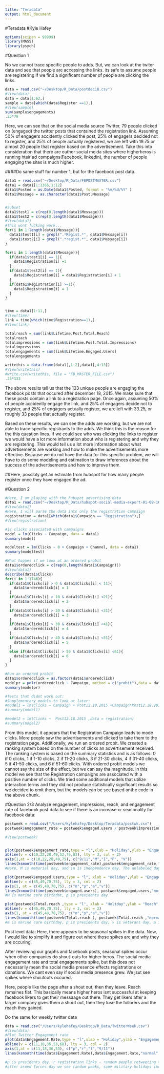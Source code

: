 ```yaml
---
title: "Teradata"
output: html_document
---
```


#Teradata
#Kyle Hafey


```r
options(scipen = 99999)
library(MASS)
library(psych)

```



#Question 1

No we cannot trace specific people to adds. But, we can look at the twiter data and see that people are accessing the links. its safe to assume people are registering if we find a significant number of people are clicking the links.

```r
data = read.csv("~/Desktop/R_Data/postdec18.csv")
#View(data)
data = data[1:62,]
sample = data[which(data$Register ==1),]
#View(sample)
sum(sample$engagements)
.25*79
```
Here, we can see that on the social media source Twitter, 79 people clicked on (engaged) the twitter posts that contained the registration link. Assuming 50% of engagers accidently clicked the post, 25% of engagers decided not to register, and 25% of people actually registered, we are left with 19.75 or almost 20 people that register based on the advertisement. Take this into consideration that there are outher social meida sites where higherheros is running hteir ad compaigns(Facebook, linkedin), the number of people engaging the sites is much higher. 

####Do same stuff for number 1, but for the facebook post data.
```r
data1 = read.csv("~/Desktop/R_Data/FBPOSTMASTER.csv")
data1 = data1[1:1366,1:12]
data1$Posted = as.Date(data1$Posted, format = "%m/%d/%Y" )
data1$Message = as.character(data1$Post.Message)


#Subset
data1$test1 = c(rep(0,length(data1$Message)))
data1$test2 = c(rep(0,length(data1$Message)))
#View(data1)
#This wont fucking work...
for(i in 1:length(data1$Message)){
  data1$test1[i] = grepl(".*Regist.*", data1$Message[i])
  data1$test2[i] = grepl(".*regist.*", data1$Message[i])
}

for(i in 1:length(data1$Message)){
  if(data1$test1[i] == 1){
    data1$Registration[i] =1
  }
  if(data1$test2[i] == 1){
    data1$Registration[i] = data1$Registration[i] + 1
  }
  if(data1$Registration[i] >=1){
    data1$Registration[i] = 1
  }
}


time = data1[1:11,]
#View(time)
link = time[which(time$Registration==1),]
#View(link)

totalreach = sum(link$Lifetime.Post.Total.Reach)
totalreach
totalimpressions = sum(link$Lifetime.Post.Total.Impressions)
totalimpressions
totalengagements = sum(link$Lifetime.Engaged.Users)
totalengagements

writethis = data.frame(data1[,1:2],data1[,4:13])
#View(writethis)
#write.csv(writethis, file = "FB_MASTER_FILE.csv")
.25*133
```
The above results tell us that the 133 unique people are engaging the facebook posts that occured after december 18, 2015. We make sure that these posts contain a link to a registration page. Once again, assuming 50% of people accidently engage the link, and 25% of engagers decide not to register, and 25% of engagers actually register, we are left with 33.25, or roughly 33 people that actually register. 

Based on these results, we can see the adds are working, but we are not able to trace specific registrants to the adds. We think this is the reason for the this question lines. If we could see who was clicking the links to register we would have a lot more information about who is registering and why they are registering. This would tell us a lot more information about what advertisements are working and how to make the advertisements more effective. Because we do not have the data for this specific problem, we will have to do some modeling and estimation to draw inferences about the success of the advertisements and how to improve them. 




##Here, possibly get an estimate from hubspot for how many people register once they have engaged the ad.




#Question 2
```r
#Here, I am playing with the hubspot advertising data
data1 = read.csv("~/Desktop/R_Data/hubspot-social-media-export-01-08-16(1).csv")
#View(data1)
#Here, I will parse the data into only the registration campaign
registration = data1[which(data1$Campaign == "Registration"),]
#View(registration)

#is clicks associated with campaigns
model = lm(Clicks ~ Campaign, data = data1)
summary(model)

modeltest = lm(Clicks ~ 0 + Campaign + Channel, data = data1)
summary(modeltest)

#What happes if we look at an ordered probit
data1$orderedclick = c(rep(0,length(data1$Campaign)))
#View(data1)
describe(data1$Clicks)
for(i in 1:1746){
  if(data1$Clicks[i] > 0 & data1$Clicks[i] < 11){
    data1$orderedclick[i] = 1
  }
  if(data1$Clicks[i] > 10 & data1$Clicks[i] <21){
    data1$orderedclick[i] = 2
  }
  if(data1$Clicks[i] > 20 & data1$Clicks[i] <31){
    data1$orderedclick[i] = 3
  }
  if(data1$Clicks[i] > 30 & data1$Clicks[i] <41){
    data1$orderedclick[i] = 4
  }
  if(data1$Clicks[i] > 40 & data1$Clicks[i] <51){
    data1$orderedclick[i] = 5
  }
  else if(data1$Clicks[i] > 50 & data1$Clicks[i] <61){
    data1$orderedclick[i] = 6
  }
}

#Run an ordered probit
data1$orderedclick = as.factor(data1$orderedclick)
modelpr = polr(orderedclick ~ Campaign, method = c("probit"),data = data1)
summary(modelpr)

#Tests that didnt work out:
#Supplementary models to look at later:
#model1 = lm(Clicks ~ Campaign + Post12.18.2015 +Campaign*Post12.18.2015, data = data)
#summary(model1)

#model2 = lm(Clicks ~  Post12.18.2015 ,data = registration)
#summary(model2)


```
From this model, it appears that the Registration Campaign leads to mode clicks. More people saw the advertisements and clicked to take them to the registration page. Additionally, we run an ordered probit. We created a ranking system based on the number of clicks an advertisement received. The ranking system is based on the summary statistics and is as follows: 0 if 0 clicks, 1 if 1-10 clicks, 2 if 11-20 clicks, 3 if 21-30 clicks, 4 if 31-40 clicks, 5 if 41-50 clicks, and 6 if 51-60 clicks. With ordered probit models we cannot say the size of the effect, but we can say tha magnitude. In this model we see that the Registration campaigns are associated with a positive number of clicks. We tried some additional models that utilize interaction terms and they did not produce statistically significant results so we decided to omit them, but the models can be see based onthe code in the above chunk. 


#Question 2/3
Analyze engagement, impressions, reach, and engagement rate of facebook post data to see if there is an increase or seasonality for facebook data:

```r
postweek = read.csv("/Users/kylehafey/Desktop/Teradata/postwk.csv")
postweek$engagement_rate = postweek$engaged.users / postweek$impressions

#View(postweek)


plot(postweek$engagement_rate,type = "l",xlab = "Holiday",ylab = "Engagement Rate",main = "Facebook Engagement Rate Over Time",xaxt = "n")
abline(v = c(10,22,28,49,52,75,83), lty = 3, col = 2)
axis(1,at = c(10,22,28,49,75), c("9/11","M","I","P", "V"))
lines(ksmooth(time(postweek$engagement_rate),postweek$engagement_rate,"normal", bandwidth = 5), lwd = 1, col = 3)
#Here, M is memorial day, and in is independence day. The unlabeled days are christmas - non military holidays 

plot(postweek$engaged.users,type = "l", xlab = "Holiday",ylab = "Engaged Users",main = "Facebook Engaged users over time", xaxt = "n")
abline(v = c(45,49,70,75), lty = 3, col = 2)
axis(1, at = c(45,49,70,75), c("m","p","a","v"))
lines(ksmooth(time(postweek$engaged.users), postweek$engaged.users,"normal", bandwidth = 4), lwd = 1, col = 3)
#M is marine core birthdat, p is presidents day

plot(postweek$Total.reach ,type = "l", xlab = "Holiday",ylab = "Reach",main = "Facebook Total Reach Over Time", xaxt = "n")
abline(v = c(45,49,70,75), lty = 3, col = 2)
axis(1, at = c(45,49,70,75), c("m","p","a","v"))
lines(ksmooth(time(postweek$Total.reach ), postweek$Total.reach ,"normal", bandwidth = 4), lwd = 1, col = 3)
#m is marine core birthday, p is presidents day, v is veterans day, a is airforce birthday

```

Post level data:
Here, there appears to be seasonal spikes in the data. Now, I would like to simplify it and figure out where those spikes are and why they are occuring.

After reviewing our graphs and facebook posts, seasonal spikes occur when other companies do shout-outs for higher heros. The social media engagement rate and total engagements spike, but this does not necessarily mean the social media presence effects registrations or donations. We cant even say if social media presence grew. We jsut see spikes where shoutouts occured. 

Here, people like the page after a shout out, then they leave. Reach remaines flat. This basically means higher heros isnt successful at keeping facebook likers to get their messaage out there. They get likers after a larger company gives them a shout out, then they lose the follorers and the reach they gained. 

Do the same for weekly twitter data
```r
data = read.csv("/Users/kylehafey/Desktop/R_Data/TwitterWeek.csv")
#View(data)
#Plot Twitter Engagement rate 
plot(data$Engagement.Rate,type = "l",xlab = "Holiday",ylab = "Engagement Rate",main = "Twitter Engagement Rate Over Time",xaxt = "n")
abline(v = c(11,18,36,53,68), lty = 3, col = 2)
axis(1,at = c(11,18,36,53), c("p","r","f","9/11"))
lines(ksmooth(time(data$Engagement.Rate),data$Engagement.Rate,"normal", bandwidth = 5), lwd = 1, col = 3)

#p is presidents day. r registration links - random people retweeting that icreased engagement. blank is christmas af armed forces day 
#after armed forces day we see random peaks, some military holidays included but no real spikes




```





